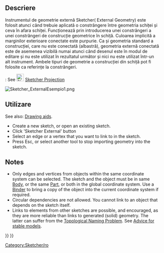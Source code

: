 <languages/>

{{Docnav
|[[Sketcher_Extend|Extend]]
|[[Sketcher_Projection|Projection]]
|[[Sketcher_Workbench|Sketcher]]
|IconL=Sketcher_Extend.svg
|IconR=Sketcher_Projection.svg
|IconC=Workbench_Sketcher.svg
}}

<div class="mw-translate-fuzzy">
{{GuiCommand/ro
|Name=Sketcher External
|Name/ro=Sketcher External
|Workbenches=[[Sketcher Workbench/ro|Sketcher]]
|Shortcut=X
|MenuLocation=Sketch → Sketcher geometries → Sketcher External
|SeeAlso=[[Sketcher_ToggleConstruction/ro|ConstructionMode]]
}}
</div>

<span id="Description"></span>
==Descriere==

<div class="mw-translate-fuzzy">
Instrumentul de geometrie externă Sketcher( External Geometry) este folosit atunci când trebuie aplicată o constrângere între geometria schiței și ceva în afara schiței. Funcționează prin introducerea unei constrângeri a unei constrângeri de construcție geometrice în schiță. Culoarea implicită a marginilor exterioare conectate este purpurie. Ca și geometria standard a construcției, care nu este conectată (albastră), geometria externă conectată este de asemenea vizibilă numai atunci când desenul este în modul de editare și nu este utilizat în rezultatul următor și nici nu este utilizat într-un alt instrument. Ambele tipuri de geometrie a construcției din schiță pot fi folosite ca referințe la constrângeri.
</div>

{{VersionPlus|1.1}}: See [[Image:Sketcher_Projection.svg|24px]] [[Sketcher_Projection|Sketcher Projection]]

[[Image:Sketcher_ExternalEsempio1.png]]
{{Caption|The two magenta lines are external geometry linked to edges of a pre-existing [[PartDesign_Pad|Pad]]. They are used to constrain the circles.}}

<span id="Usage"></span>
<div class="mw-translate-fuzzy">
==Utilizare==
</div>

See also: [[Sketcher_Workbench#Drawing_aids|Drawing aids]].

<div class="mw-translate-fuzzy">
* Create a new sketch, or open an existing sketch.
* Click 'Sketcher External' button
* Select an edge or a vertex that you want to link to in the sketch.
* Press Esc, or select another tool to stop importing geometry into the sketch.
</div>

== Notes ==

* Only edges and vertices from objects within the same coordinate system can be selected. The sketch and the object must be in same [[PartDesign_Body|Body]], or the same [[Std_Part|Part]], or both in the global coordinate system. Use a [[PartDesign_SubShapeBinder|Binder]] to bring a copy of the object into the current coordinate system if required.
* Circular dependencies are not allowed. You cannot link to an object that depends on the sketch itself.
* Links to elements from other sketches are possible, and encouraged, as they are more reliable than links to generated (solid) geometry. The latter can suffer from the [[Topological_naming_problem|Topological Naming Problem]]. See [[Feature_editing#Advice_for_creating_stable_models|Advice for stable models]].


<div class="mw-translate-fuzzy">
[[Category:Sketcher/ro]]
</div>

{{Sketcher_Tools_navi{{#translation:}}}}
{{Userdocnavi{{#translation:}}}}